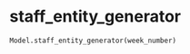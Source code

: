 # staff_entity_generator { #iapt_classes_model.Model.staff_entity_generator }

```python
Model.staff_entity_generator(week_number)
```


